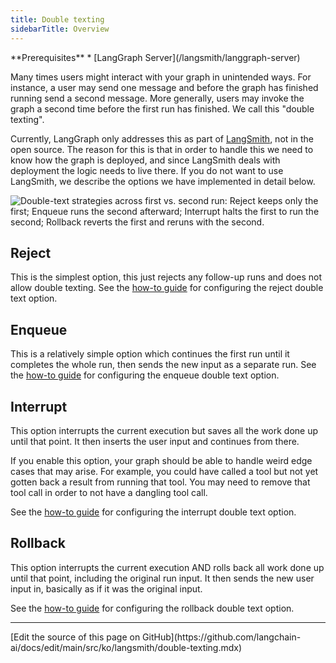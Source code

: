 ```yaml
---
title: Double texting
sidebarTitle: Overview
---
```


<Info>
**Prerequisites**
* [LangGraph Server](/langsmith/langgraph-server)
</Info>

Many times users might interact with your graph in unintended ways.
For instance, a user may send one message and before the graph has finished running send a second message.
More generally, users may invoke the graph a second time before the first run has finished.
We call this "double texting".

Currently, LangGraph only addresses this as part of [LangSmith](/langsmith/home), not in the open source.
The reason for this is that in order to handle this we need to know how the graph is deployed, and since LangSmith deals with deployment the logic needs to live there.
If you do not want to use LangSmith, we describe the options we have implemented in detail below.

![Double-text strategies across first vs. second run: Reject keeps only the first; Enqueue runs the second afterward; Interrupt halts the first to run the second; Rollback reverts the first and reruns with the second.](/langsmith/images/double-texting.png)

## Reject

This is the simplest option, this just rejects any follow-up runs and does not allow double texting.
See the [how-to guide](/langsmith/reject-concurrent) for configuring the reject double text option.

## Enqueue

This is a relatively simple option which continues the first run until it completes the whole run, then sends the new input as a separate run.
See the [how-to guide](/langsmith/enqueue-concurrent) for configuring the enqueue double text option.

## Interrupt

This option interrupts the current execution but saves all the work done up until that point.
It then inserts the user input and continues from there.

If you enable this option, your graph should be able to handle weird edge cases that may arise.
For example, you could have called a tool but not yet gotten back a result from running that tool.
You may need to remove that tool call in order to not have a dangling tool call.

See the [how-to guide](/langsmith/interrupt-concurrent) for configuring the interrupt double text option.

## Rollback

This option interrupts the current execution AND rolls back all work done up until that point, including the original run input. It then sends the new user input in, basically as if it was the original input.

See the [how-to guide](/langsmith/rollback-concurrent) for configuring the rollback double text option.

---

<Callout icon="pen-to-square" iconType="regular">
  [Edit the source of this page on GitHub](https://github.com/langchain-ai/docs/edit/main/src/ko/langsmith/double-texting.mdx)
</Callout>
